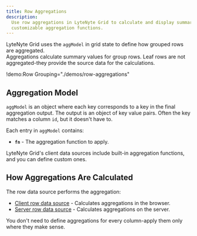 ```yaml
---
title: Row Aggregations
description:
  Use row aggregations in LyteNyte Grid to calculate and display summary data for grouped rows with
  customizable aggregation functions.
---
```


LyteNyte Grid uses the `aggModel` in grid state to define how grouped rows are aggregated.  
Aggregations calculate summary values for group rows. Leaf rows are not aggregated-they provide the
source data for the calculations.

!demo:Row Grouping="./demos/row-aggregations"

## Aggregation Model

`aggModel` is an object where each key corresponds to a key in the final aggregation output. The
output is an object of key value pairs. Often the key matches a column `id`, but it doesn't have to.

Each entry in `aggModel` contains:

- **`fn`** - The aggregation function to apply.

LyteNyte Grid's client data sources include built-in aggregation functions, and you can define
custom ones.

## How Aggregations Are Calculated

The row data source performs the aggregation:

- [Client row data source](/docs/row-client-data-source) - Calculates aggregations in the browser.
- [Server row data source](/docs/row-server-data-source) - Calculates aggregations on the server.

You don't need to define aggregations for every column-apply them only where they make sense.
